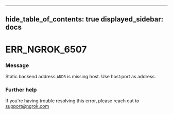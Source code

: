 

---
hide_table_of_contents: true
displayed_sidebar: docs
---


# ERR_NGROK_6507

### Message
Static backend address `ADDR` is missing host. Use host:port as address.

<ErrorDetails />



### Further help
If you're having trouble resolving this error, please reach out to [support@ngrok.com](mailto:support@ngrok.com?subject=Help%20with%20ERR_NGROK_6507)

